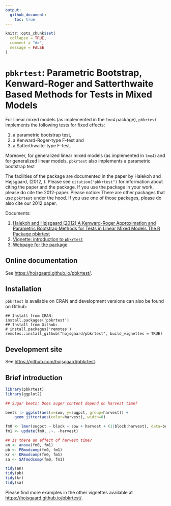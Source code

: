 ```yaml
---
output: 
  github_document:
    toc: true
---
```


<!-- README.md is generated from README.Rmd. Please edit only README.Rmd! -->

```r
knitr::opts_chunk$set(
  collapse = TRUE,
  comment = "#>",
  message = FALSE
)
```


# `pbkrtest`: Parametric Bootstrap, Kenward-Roger and Satterthwaite Based Methods for Tests in Mixed Models

For linear mixed models (as implemented in the `lme4`
package), `pbkrtest` implements the following tests for fixed effects:

1. a parametric bootstrap test, 
1. a Kenward-Roger-type F-test and
1. a Satterthwaite-type F-test. 

Moreover, for generalized linear mixed models (as implemented in `lme4`) and for
generalized linear models, `pbkrtest` also implements a parametric
bootstrap test

The facilities of the package are documented in the paper by Halekoh
and Højsgaard, (2012, \doi{doi:10.18637/jss.v059.i09}).
Please see `citation("pbkrtest")` for information about citing the
paper and the package. If you use the package in your work, please do
cite the 2012-paper. 
Please notice: There are other packages that use `pbkrtest`
under the hood. If you use one of those packages, please do also cite
our 2012 paper.

Documents:

1. [Halekoh and Højsgaard (2012) A Kenward-Roger Approximation and Parametric Bootstrap Methods for Tests in Linear Mixed Models The R Package pbkrtest](https://www.jstatsoft.org/index.php/jss/article/view/v059i09/v59i09.pdf)
1. [Vignette: introduction to `pbkrtest`](https://cran.r-project.org/package=pbkrtest/vignettes/pbkrtest.pdf)
1. [Webpage for the package](https://people.math.aau.dk/~sorenh/software/pbkrtest/index.html) 


<!-- badges: 
[![R build status](https://github.com/hojsgaard/pbkrtest/workflows/R-CMD-check/badge.svg)](https://github.com/hojsgaard/pbkrtest/actions) 
[![codecov.io](https://codecov.io/gh/hojsgaard/dlmextra/branch/master/graphs/badge.svg)](https://codecov.io/gh/hojsgaard/dlmextra?branch=master)
badges: end -->


## Online documentation

See <https://hojsgaard.github.io/pbkrtest/>.


## Installation

`pbkrtest` is available on CRAN and development versions can also be found on Github:

```
## Install from CRAN:
install.packages('pbkrtest')
## Install from Github:
# install.packages('remotes')
remotes::install_github("hojsgaard/pbkrtest", build_vignettes = TRUE)
```

## Development site

See <https://github.com/hojsgaard/pbkrtest>.

## Brief introduction


```r
library(pbkrtest)
library(ggplot2)

## Sugar beets: Does suger content depend on harvest time?

beets |> ggplot(aes(x=sow, y=sugpct, group=harvest)) +
    geom_jitter(aes(color=harvest), width=0)

fm0 <- lmer(sugpct ~ block + sow + harvest + (1|block:harvest), data=beets)
fm1 <- update(fm0, .~. -harvest)

## Is there an effect of harvest time?
an <- anova(fm0, fm1)
pb <- PBmodcomp(fm0, fm1)
kr <- KRmodcomp(fm0, fm1)
sa <- SATmodcomp(fm0, fm1)

tidy(an)
tidy(pb)
tidy(kr)
tidy(sa)
``` 

Please find more examples in the other vignettes available at <https://hojsgaard.github.io/pbkrtest/>.

